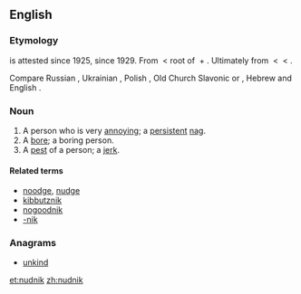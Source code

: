 ==English==

===Etymology===
{{term|noodnik}} is attested since 1925, {{term||nudnik}} since 1929. From {{etyl|yi|en}} {{term|נודניק|tr=nudnik|lang=yi}} < root of {{term|נודיען||to bore|tr=nudyen|lang=yi}} + {{term|ניק||noun-forming suffix|tr=-nik|lang=yi}}. Ultimately from {{etyl|sla-pro|en}} {{term/t|sla-pro|*nuda}} < {{etyl|ine-pro|en}} {{term/t|ine-pro|*neuti-||need}} < {{term/t|ine-pro|*nau-||death, to be exhausted}}.

Compare Russian {{term|нудный||tedious|tr=núdnyj|lang=ru}}, Ukrainian {{term|нудний||tedious|tr=núdnýj|lang=uk}}, Polish {{term|nudny||boring|lang=pl}}, Old Church Slavonic {{term|ноудити||tr=nuditi|lang=cu}} or {{term|нѫдити||to compell|tr=nǫditi|lang=cu}}, Hebrew {{term|נודניק||[[nag#Verb|nag]]|lang=he}} and English {{term|-nik|lang=en}}.

===Noun===
{{en-noun}}

# A person who is very [[annoy]]ing; a [[persistent]] [[nag]].
# A [[bore]]; a boring person.
# A [[pest]] of a person; a [[jerk]].

====Related terms====
* [[noodge]], [[nudge]]
* [[kibbutznik]]
* [[nogoodnik]]
* [[-nik]]

===Anagrams===
* [[unkind#English|unkind]]

[[et:nudnik]]
[[zh:nudnik]]